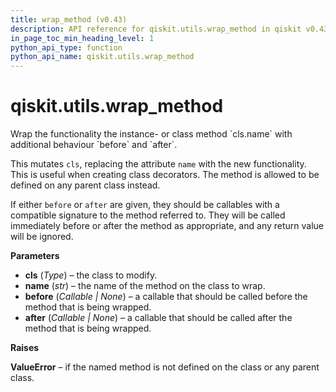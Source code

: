 ```yaml
---
title: wrap_method (v0.43)
description: API reference for qiskit.utils.wrap_method in qiskit v0.43
in_page_toc_min_heading_level: 1
python_api_type: function
python_api_name: qiskit.utils.wrap_method
---
```


<span id="qiskit-utils-wrap-method" />

# qiskit.utils.wrap\_method

<Function id="qiskit.utils.wrap_method" isDedicatedPage={true} github="https://github.com/qiskit/qiskit/tree/stable/0.24/qiskit/utils/classtools.py" signature="wrap_method(cls, name, *, before=None, after=None)">
  Wrap the functionality the instance- or class method `cls.name` with additional behaviour `before` and `after`.

  This mutates `cls`, replacing the attribute `name` with the new functionality. This is useful when creating class decorators. The method is allowed to be defined on any parent class instead.

  If either `before` or `after` are given, they should be callables with a compatible signature to the method referred to. They will be called immediately before or after the method as appropriate, and any return value will be ignored.

  **Parameters**

  *   **cls** (*Type*) – the class to modify.
  *   **name** (*str*) – the name of the method on the class to wrap.
  *   **before** (*Callable | None*) – a callable that should be called before the method that is being wrapped.
  *   **after** (*Callable | None*) – a callable that should be called after the method that is being wrapped.

  **Raises**

  **ValueError** – if the named method is not defined on the class or any parent class.
</Function>

